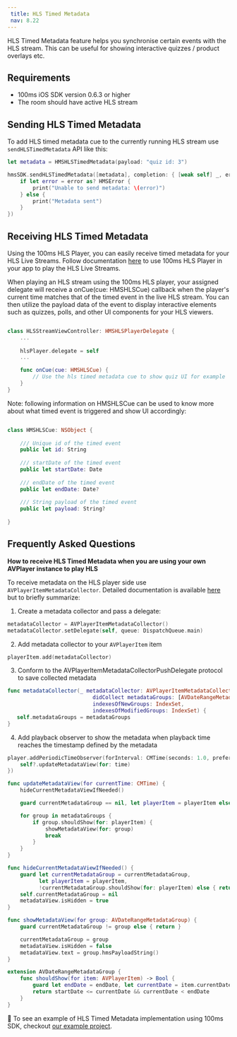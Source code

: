 ```yaml
---
 title: HLS Timed Metadata
 nav: 8.22
---
```


HLS Timed Metadata feature helps you synchronise certain events with the HLS stream. This can be useful for showing interactive quizzes / product overlays etc.

## Requirements

-   100ms iOS SDK version 0.6.3 or higher
-   The room should have active HLS stream

## Sending HLS Timed Metadata

To add HLS timed metadata cue to the currently running HLS stream use `sendHLSTimedMetadata` API like this:

```swift
let metadata = HMSHLSTimedMetadata(payload: "quiz id: 3")

hmsSDK.sendHLSTimedMetadata([metadata], completion: { [weak self] _, error in
    if let error = error as? HMSError {
        print("Unable to send metadata: \(error)")
    } else {
        print("Metadata sent")
    }
})
```

## Receiving HLS Timed Metadata

Using the 100ms HLS Player, you can easily receive timed metadata for your HLS Live Streams. Follow documentation [here]((/ios/v2/how--to-guides/record-and-live-stream/hls/hls-player)) to use 100ms HLS Player in your app to play the HLS Live Streams.

When playing an HLS stream using the 100ms HLS player, your assigned delegate will receive a onCue(cue: HMSHLSCue) callback when the player's current time matches that of the timed event in the live HLS stream. You can then utilize the payload data of the event to display interactive elements such as quizzes, polls, and other UI components for your HLS viewers.

```swift

class HLSStreamViewController: HMSHLSPlayerDelegate {
    ...
    
    hlsPlayer.delegate = self
    ...

    func onCue(cue: HMSHLSCue) {
        // Use the hls timed metadata cue to show quiz UI for example
    }
}

```

Note: following information on HMSHLSCue can be used to know more about what timed event is triggered and show UI accordingly:

```swift

class HMSHLSCue: NSObject {
    
    /// Unique id of the timed event
    public let id: String
    
    /// startDate of the timed event
    public let startDate: Date
    
    /// endDate of the timed event
    public let endDate: Date?
    
    /// String payload of the timed event
    public let payload: String?
    
}

```


## Frequently Asked Questions

**How to receive HLS Timed Metadata when you are using your own AVPlayer instance to play HLS**

To receive metadata on the HLS player side use `AVPlayerItemMetadataCollector`. Detailed documentation is available [here](https://developer.apple.com/documentation/avfoundation/avplayeritemmetadatacollector) but to briefly summarize:

1. Create a metadata collector and pass a delegate:

```swift
metadataCollector = AVPlayerItemMetadataCollector()
metadataCollector.setDelegate(self, queue: DispatchQueue.main)
```

2. Add metadata collector to your `AVPlayerItem` item

```swift
playerItem.add(metadataCollector)
```

3. Conform to the AVPlayerItemMetadataCollectorPushDelegate protocol to save collected metadata

```swift
func metadataCollector(_ metadataCollector: AVPlayerItemMetadataCollector,
                           didCollect metadataGroups: [AVDateRangeMetadataGroup],
                           indexesOfNewGroups: IndexSet,
                           indexesOfModifiedGroups: IndexSet) {
   self.metadataGroups = metadataGroups
}
```

4. Add playback observer to show the metadata when playback time reaches the timestamp defined by the metadata

```swift
player.addPeriodicTimeObserver(forInterval: CMTime(seconds: 1.0, preferredTimescale: CMTimeScale(NSEC_PER_SEC)), queue: .main, using: { [weak self] time in
    self?.updateMetadataView(for: time)
})

```

```swift
func updateMetadataView(for currentTime: CMTime) {
    hideCurrentMetadataViewIfNeeded()

    guard currentMetadataGroup == nil, let playerItem = playerItem else { return }

    for group in metadataGroups {
        if group.shouldShow(for: playerItem) {
            showMetadataView(for: group)
            break
        }
    }
}

func hideCurrentMetadataViewIfNeeded() {
    guard let currentMetadataGroup = currentMetadataGroup,
          let playerItem = playerItem,
          !currentMetadataGroup.shouldShow(for: playerItem) else { return }
    self.currentMetadataGroup = nil
    metadataView.isHidden = true
}

func showMetadataView(for group: AVDateRangeMetadataGroup) {
    guard currentMetadataGroup != group else { return }

    currentMetadataGroup = group
    metadataView.isHidden = false
    metadataView.text = group.hmsPayloadString()
}
```

```swift
extension AVDateRangeMetadataGroup {
    func shouldShow(for item: AVPlayerItem) -> Bool {
        guard let endDate = endDate, let currentDate = item.currentDate() else { return false }
        return startDate <= currentDate && currentDate < endDate
    }
}
```

👀 To see an example of HLS Timed Metadata implementation using 100ms SDK, checkout [our example project](https://github.com/100mslive/100ms-ios-sdk/blob/main/Example/HMSSDKExample/Meeting/HLS/HLSStreamViewController.swift).
